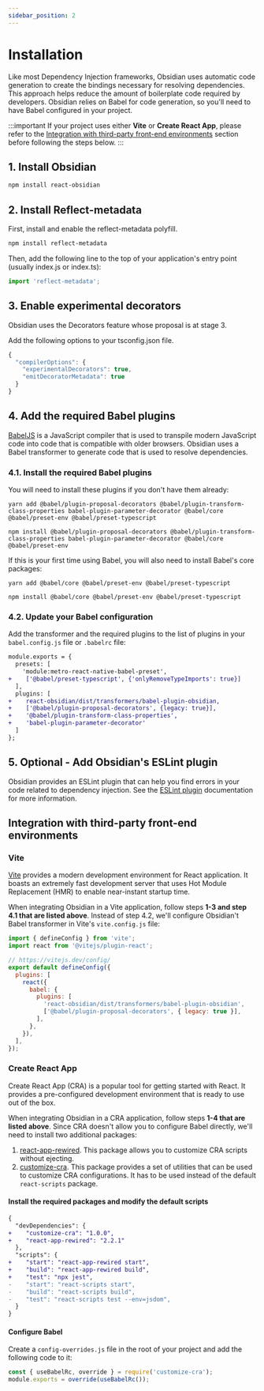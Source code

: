 ```yaml
---
sidebar_position: 2
---
```



# Installation

Like most Dependency Injection frameworks, Obsidian uses automatic code generation to create the bindings necessary for resolving dependencies. This approach helps reduce the amount of boilerplate code required by developers. Obsidian relies on Babel for code generation, so you'll need to have Babel configured in your project.

:::important
If your project uses either **Vite** or **Create React App**, please refer to the [Integration with third-party front-end environments](#integration-with-third-party-front-end-environments) section before following the steps below.
:::

## 1. Install Obsidian

```bash
npm install react-obsidian
```

## 2. Install Reflect-metadata
First, install and enable the reflect-metadata polyfill.
```bash
npm install reflect-metadata
```

Then, add the following line to the top of your application's entry point (usually index.js or index.ts):
```js
import 'reflect-metadata';
```

## 3. Enable experimental decorators
Obsidian uses the Decorators feature whose proposal is at stage 3.

Add the following options to your tsconfig.json file.

```js
{
  "compilerOptions": {
    "experimentalDecorators": true,
    "emitDecoratorMetadata": true
  }
}
```

## 4. Add the required Babel plugins
[BabelJS](https://babeljs.io/) is a JavaScript compiler that is used to transpile modern JavaScript code into code that is compatible with older browsers. Obsidian uses a Babel transformer to generate code that is used to resolve dependencies.

### 4.1. Install the required Babel plugins

You will need to install these plugins if you don't have them already:
<Tabs>
  <TabItem value="yarn" label="Yarn" default>


  ```shell
  yarn add @babel/plugin-proposal-decorators @babel/plugin-transform-class-properties babel-plugin-parameter-decorator @babel/core @babel/preset-env @babel/preset-typescript
  ```


  </TabItem>
  <TabItem value="npm" label="NPM" default>


  ```shell
  npm install @babel/plugin-proposal-decorators @babel/plugin-transform-class-properties babel-plugin-parameter-decorator @babel/core @babel/preset-env
  ```


  </TabItem>

</Tabs>

If this is your first time using Babel, you will also need to install Babel's core packages:

<Tabs>
  <TabItem value="yarn" label="Yarn" default>


  ```shell
  yarn add @babel/core @babel/preset-env @babel/preset-typescript
  ```
  </TabItem>
  <TabItem value="npm" label="NPM" default>


  ```shell
  npm install @babel/core @babel/preset-env @babel/preset-typescript
  ```
  </TabItem>

</Tabs>

### 4.2. Update your Babel configuration

Add the transformer and the required plugins to the list of plugins in your `babel.config.js` file or `.babelrc` file:

```diff
module.exports = {
  presets: [
    'module:metro-react-native-babel-preset',
+    ['@babel/preset-typescript', {'onlyRemoveTypeImports': true}]
  ],
  plugins: [
+    react-obsidian/dist/transformers/babel-plugin-obsidian,
+    ['@babel/plugin-proposal-decorators', {legacy: true}],
+    '@babel/plugin-transform-class-properties',
+    'babel-plugin-parameter-decorator'
  ]
};
```

## 5. Optional - Add Obsidian's ESLint plugin
Obsidian provides an ESLint plugin that can help you find errors in your code related to dependency injection. See the [ESLint plugin](/docs/documentation/meta/eslint) documentation for more information.


## Integration with third-party front-end environments
### Vite
[Vite](https://vitejs.dev/) provides a modern development environment for React application. It boasts an extremely fast development server that uses Hot Module Replacement (HMR) to enable near-instant startup time.

When integrating Obsidian in a Vite application, follow steps **1-3 and step 4.1 that are listed above**. Instead of step 4.2, we'll configure Obsidian't Babel transformer in Vite's `vite.config.js` file:

```js title="vite.config.js"
import { defineConfig } from 'vite';
import react from '@vitejs/plugin-react';

// https://vitejs.dev/config/
export default defineConfig({
  plugins: [
    react({
      babel: {
        plugins: [
          'react-obsidian/dist/transformers/babel-plugin-obsidian',
          ['@babel/plugin-proposal-decorators', { legacy: true }],
        ],
      },
    }),
  ],
});
```

### Create React App
Create React App (CRA) is a popular tool for getting started with React. It provides a pre-configured development environment that is ready to use out of the box.

When integrating Obsidian in a CRA application, follow steps **1-4 that are listed above**. Since CRA doesn't allow you to configure Babel directly, we'll need to install two additional packages:
1. [react-app-rewired](https://github.com/timarney/react-app-rewired). This package allows you to customize CRA scripts without ejecting.
2. [customize-cra](https://github.com/arackaf/customize-cra). This package provides a set of utilities that can be used to customize CRA configurations. It has to be used instead of the default `react-scripts` package.

#### Install the required packages and modify the default scripts
```diff title="package.json"
{
  "devDependencies": {
+    "customize-cra": "1.0.0",
+    "react-app-rewired": "2.2.1"
  },
  "scripts": {
+    "start": "react-app-rewired start",
+    "build": "react-app-rewired build",
+    "test": "npx jest",
-    "start": "react-scripts start",
-    "build": "react-scripts build",
-    "test": "react-scripts test --env=jsdom",
  }
}
```

#### Configure Babel
Create a `config-overrides.js` file in the root of your project and add the following code to it:

```js title="config-overrides.js"
const { useBabelRc, override } = require('customize-cra');
module.exports = override(useBabelRc());
```

